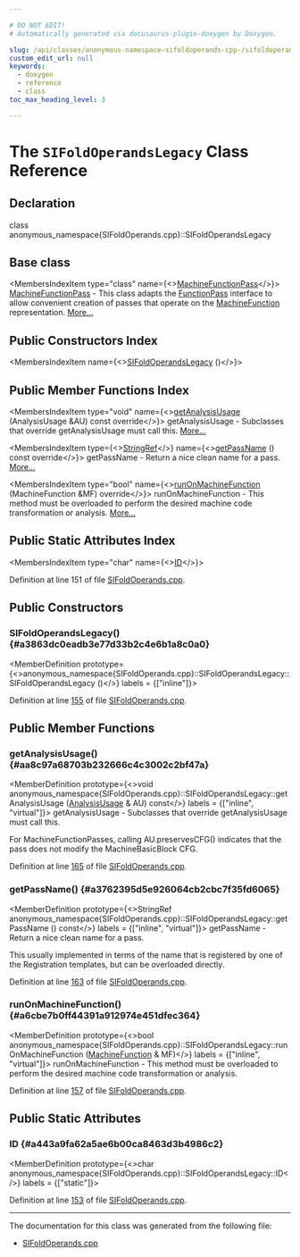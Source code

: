 ```yaml
---

# DO NOT EDIT!
# Automatically generated via docusaurus-plugin-doxygen by Doxygen.

slug: /api/classes/anonymous-namespace-sifoldoperands-cpp-/sifoldoperandslegacy
custom_edit_url: null
keywords:
  - doxygen
  - reference
  - class
toc_max_heading_level: 3

---
```





# The `SIFoldOperandsLegacy` Class Reference

<DoxygenPage pluginConfig={pluginConfig}>



## Declaration

<CodeBlock>class anonymous_namespace{SIFoldOperands.cpp}::SIFoldOperandsLegacy</CodeBlock>

## Base class

<MembersIndex>

<MembersIndexItem
  type="class"
  name={<><a href="/docs/api/classes/llvm/machinefunctionpass">MachineFunctionPass</a></>}>
<a href="/docs/api/classes/llvm/machinefunctionpass">MachineFunctionPass</a> - This class adapts the <a href="/docs/api/classes/llvm/functionpass">FunctionPass</a> interface to allow convenient creation of passes that operate on the <a href="/docs/api/classes/llvm/machinefunction">MachineFunction</a> representation. <a href="/docs/api/classes/llvm/machinefunctionpass/#details">More...</a>
</MembersIndexItem>

</MembersIndex>

## Public Constructors Index

<MembersIndex>

<MembersIndexItem
  name={<><a href="#a3863dc0eadb3e77d33b2c4e6b1a8c0a0">SIFoldOperandsLegacy</a> ()</>}>
</MembersIndexItem>

</MembersIndex>

## Public Member Functions Index

<MembersIndex>

<MembersIndexItem
  type="void"
  name={<><a href="#aa8c97a68703b232666c4c3002c2bf47a">getAnalysisUsage</a> (AnalysisUsage &amp;AU) const override</>}>
getAnalysisUsage - Subclasses that override getAnalysisUsage must call this. <a href="#aa8c97a68703b232666c4c3002c2bf47a">More...</a>
</MembersIndexItem>

<MembersIndexItem
  type={<><a href="/docs/api/classes/llvm/stringref">StringRef</a></>}
  name={<><a href="#a3762395d5e926064cb2cbc7f35fd6065">getPassName</a> () const override</>}>
getPassName - Return a nice clean name for a pass. <a href="#a3762395d5e926064cb2cbc7f35fd6065">More...</a>
</MembersIndexItem>

<MembersIndexItem
  type="bool"
  name={<><a href="#a6cbe7b0ff44391a912974e451dfec364">runOnMachineFunction</a> (MachineFunction &amp;MF) override</>}>
runOnMachineFunction - This method must be overloaded to perform the desired machine code transformation or analysis. <a href="#a6cbe7b0ff44391a912974e451dfec364">More...</a>
</MembersIndexItem>

</MembersIndex>

## Public Static Attributes Index

<MembersIndex>

<MembersIndexItem
  type="char"
  name={<><a href="#a443a9fa62a5ae6b00ca8463d3b4986c2">ID</a></>}>
</MembersIndexItem>

</MembersIndex>


Definition at line 151 of file <a href="/docs/api/files/lib/lib/target/lib/target/amdgpu/sifoldoperands-cpp">SIFoldOperands.cpp</a>.

<SectionDefinition>

## Public Constructors

### SIFoldOperandsLegacy() {#a3863dc0eadb3e77d33b2c4e6b1a8c0a0}

<MemberDefinition
  prototype={<>anonymous&#95;namespace&#123;SIFoldOperands.cpp&#125;::SIFoldOperandsLegacy::SIFoldOperandsLegacy ()</>}
  labels = {["inline"]}>

Definition at line <a href="/docs/api/files/lib/lib/target/lib/target/amdgpu/sifoldoperands-cpp/#l00155">155</a> of file <a href="/docs/api/files/lib/lib/target/lib/target/amdgpu/sifoldoperands-cpp">SIFoldOperands.cpp</a>.
</MemberDefinition>

</SectionDefinition>

<SectionDefinition>

## Public Member Functions

### getAnalysisUsage() {#aa8c97a68703b232666c4c3002c2bf47a}

<MemberDefinition
  prototype={<>void anonymous&#95;namespace&#123;SIFoldOperands.cpp&#125;::SIFoldOperandsLegacy::getAnalysisUsage (<a href="/docs/api/classes/llvm/analysisusage">AnalysisUsage</a> &amp; AU) const</>}
  labels = {["inline", "virtual"]}>
getAnalysisUsage - Subclasses that override getAnalysisUsage must call this.

For MachineFunctionPasses, calling AU.preservesCFG() indicates that the pass does not modify the MachineBasicBlock CFG.

Definition at line <a href="/docs/api/files/lib/lib/target/lib/target/amdgpu/sifoldoperands-cpp/#l00165">165</a> of file <a href="/docs/api/files/lib/lib/target/lib/target/amdgpu/sifoldoperands-cpp">SIFoldOperands.cpp</a>.
</MemberDefinition>

### getPassName() {#a3762395d5e926064cb2cbc7f35fd6065}

<MemberDefinition
  prototype={<>StringRef anonymous&#95;namespace&#123;SIFoldOperands.cpp&#125;::SIFoldOperandsLegacy::getPassName () const</>}
  labels = {["inline", "virtual"]}>
getPassName - Return a nice clean name for a pass.

This usually implemented in terms of the name that is registered by one of the Registration templates, but can be overloaded directly.

Definition at line <a href="/docs/api/files/lib/lib/target/lib/target/amdgpu/sifoldoperands-cpp/#l00163">163</a> of file <a href="/docs/api/files/lib/lib/target/lib/target/amdgpu/sifoldoperands-cpp">SIFoldOperands.cpp</a>.
</MemberDefinition>

### runOnMachineFunction() {#a6cbe7b0ff44391a912974e451dfec364}

<MemberDefinition
  prototype={<>bool anonymous&#95;namespace&#123;SIFoldOperands.cpp&#125;::SIFoldOperandsLegacy::runOnMachineFunction (<a href="/docs/api/classes/llvm/machinefunction">MachineFunction</a> &amp; MF)</>}
  labels = {["inline", "virtual"]}>
runOnMachineFunction - This method must be overloaded to perform the desired machine code transformation or analysis.

Definition at line <a href="/docs/api/files/lib/lib/target/lib/target/amdgpu/sifoldoperands-cpp/#l00157">157</a> of file <a href="/docs/api/files/lib/lib/target/lib/target/amdgpu/sifoldoperands-cpp">SIFoldOperands.cpp</a>.
</MemberDefinition>

</SectionDefinition>

<SectionDefinition>

## Public Static Attributes

### ID {#a443a9fa62a5ae6b00ca8463d3b4986c2}

<MemberDefinition
  prototype={<>char anonymous&#95;namespace&#123;SIFoldOperands.cpp&#125;::SIFoldOperandsLegacy::ID</>}
  labels = {["static"]}>

Definition at line <a href="/docs/api/files/lib/lib/target/lib/target/amdgpu/sifoldoperands-cpp/#l00153">153</a> of file <a href="/docs/api/files/lib/lib/target/lib/target/amdgpu/sifoldoperands-cpp">SIFoldOperands.cpp</a>.
</MemberDefinition>

</SectionDefinition>

<hr/>

The documentation for this class was generated from the following file:

<ul>
<li><a href="/docs/api/files/lib/lib/target/lib/target/amdgpu/sifoldoperands-cpp">SIFoldOperands.cpp</a></li>
</ul>

</DoxygenPage>
